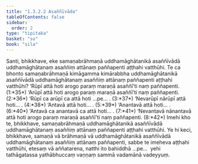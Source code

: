 ```yaml
---
title: "1.3.2.2 Asaññīvāda"
tableOfContents: false
sidebar:
  order: 2
type: "tipitaka"
basket: "su"
book: "sila"
---
```



<DynamicBreadcrumb />

<Division number="78" book="sila" bookNo="6" page="29">

<Paragraph number="137" book="sila">
Santi, bhikkhave, eke samaṇabrāhmaṇā uddhamāghātanikā asaññīvādā uddhamāghātanaṃ <Emphasis>asaññiṃ attānaṃ</Emphasis> paññapenti aṭṭhahi vatthūhi. Te ca bhonto samaṇabrāhmaṇā kimāgamma kimārabbha uddhamāghātanikā asaññīvādā uddhamāghātanaṃ asaññiṃ attānaṃ paññapenti aṭṭhahi vatthūhi?
</Paragraph>

</Division>
<Division number="79" book="sila" bookNo="6" page="29">

<Paragraph number="138" book="sila">
‘<Emphasis>Rūpī attā</Emphasis> hoti arogo paraṃ maraṇā <Emphasis>asaññī</Emphasis>’ti naṃ paññapenti. (1:*35*)
</Paragraph>

<Paragraph number="139" book="sila">
‘<Emphasis>Arūpī attā</Emphasis> hoti arogo paraṃ maraṇā <Emphasis>asaññī</Emphasis>’ti naṃ paññapenti. (2:*36*)
</Paragraph>

<Paragraph number="140" book="sila">
‘<Emphasis>Rūpī ca arūpī ca attā</Emphasis> hoti …pe… . (3:*37*)
</Paragraph>

<Paragraph number="141" book="sila">
‘<Emphasis>Nevarūpī nārūpī attā</Emphasis> hoti… . (4:*38*)
</Paragraph>

<Paragraph number="142" book="sila">
‘<Emphasis>Antavā attā</Emphasis> hoti… . (5:*39*)
</Paragraph>

<Paragraph number="143" book="sila">
‘<Emphasis>Anantavā attā</Emphasis> hoti… . (6:*40*)
</Paragraph>

<Paragraph number="144" book="sila">
‘<Emphasis>Antavā ca anantavā ca attā</Emphasis> hoti… . (7:*41*)
</Paragraph>

<Paragraph number="145" book="sila">
‘<Emphasis>Nevantavā nānantavā attā</Emphasis> hoti arogo paraṃ maraṇā <Emphasis>asaññī</Emphasis>’ti naṃ paññapenti. (8:*42*)
</Paragraph>

</Division>
<Division number="80" book="sila" bookNo="6" page="30">

<Paragraph number="146" book="sila">
Imehi kho te, bhikkhave, samaṇabrāhmaṇā uddhamāghātanikā asaññīvādā uddhamāghātanaṃ asaññiṃ attānaṃ paññapenti aṭṭhahi vatthūhi. Ye hi keci, bhikkhave, samaṇā vā brāhmaṇā vā uddhamāghātanikā asaññīvādā uddhamāghātanaṃ asaññiṃ attānaṃ paññapenti, sabbe te imeheva aṭṭhahi vatthūhi, etesaṃ vā aññatarena, natthi ito bahiddhā …pe…  yehi tathāgatassa yathābhuccaṃ vaṇṇaṃ sammā vadamānā vadeyyuṃ.
</Paragraph>
</Division>